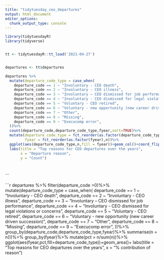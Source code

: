 ```yaml
---
title: "tidytuesday_ceo_departures"
output: html_document
editor_options: 
  chunk_output_type: console
---
```


```r

library(tidytuesdayR)
library(tidyverse)



```

```r
tt <- tidytuesdayR::tt_load('2021-04-27')


departures <- tt$departures

departures %>% 
  mutate(departure_code_type = case_when(
    departure_code == 1 ~ "Involuntary - CEO death",
    departure_code == 2 ~ "Involuntary - CEO illness",
    departure_code == 3 ~ "Involuntary – CEO dismissed for job performance",
    departure_code == 4 ~ "Involuntary - CEO dismissed for legal violations or concerns",
    departure_code == 5 ~ "Voluntary - CEO retired",
    departure_code == 6 ~ "Voluntary - new opportunity (new career driven succession)",
    departure_code == 7 ~ "Other",
    departure_code == 8 ~ "Missing",
    departure_code == 9 ~ "Execucomp error",
  ))%>%
  count(departure_code,departure_code_type,fyear,sort=TRUE)%>%
  mutate(departure_code_type = fct_reorder(as.factor(departure_code_type),n),
         fyear = fct_reorder(as.factor(fyear),n))%>%
  ggplot(aes(departure_code_type,n,fill = fyear))+geom_col()+coord_flip()+
  labs(title = "Top reasons for CEO departures over the years",
       x = "Departure reason",
       y = "Count")




  ```
```


```r


departures %>%
  filter(departure_code >0)%>%
  mutate(departure_code_type = case_when(
    departure_code == 1 ~ "Involuntary - CEO death",
    departure_code == 2 ~ "Involuntary - CEO illness",
    departure_code == 3 ~ "Involuntary – CEO dismissed for job performance",
    departure_code == 4 ~ "Involuntary - CEO dismissed for legal violations or concerns",
    departure_code == 5 ~ "Voluntary - CEO retired",
    departure_code == 6 ~ "Voluntary - new opportunity (new career driven succession)",
    departure_code == 7 ~ "Other",
    departure_code == 8 ~ "Missing",
    departure_code == 9 ~ "Execucomp error",
  ))%>%
  group_by(departure_code,departure_code_type,fyear)%>%
  summarise(n = n())%>%
  group_by(fyear)%>%
  mutate(pct = n/sum(n))%>%
  ggplot(aes(fyear,pct,fill=departure_code_type))+geom_area()+
  labs(title = "Top reasons for CEO departures over the years",
       x = "% contribution of reason")





